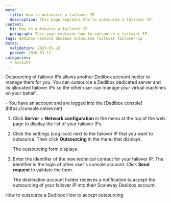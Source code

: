 ```yaml
---
meta:
  title: How to outsource a failover IP 
  description: This page explains how to outsource a failover IP.
content:
  h1: How to outsource a failover IP 
  paragraph: This page explains how to outsource a failover IP.
tags: dedibox-console dedibox outsource failover failover-ip
dates:
  validation: 2023-01-16
  posted: 2020-03-12
categories:
  - account
---
```


Outsourcing of failover IPs allows another Dedibox account holder to manage them for you. You can outsource a Dedibox dedicated server and its allocated failover IPs so the other user can manage your virtual machines on your behalf.

<Message type="requirement">
  - You have an account and are logged into the [Dedibox console](https://console.online.net) 
</Message>

1. Click **Server** > **Network configuration** in the menu at the top of the web page to display the list of your failover IPs.
2. Click the settings (cog icon) next to the failover IP that you want to outsource. Then click **Outsourcing** in the menu that displays.
    <Lightbox src="scaleway-dedibox-console-ip-failover-outsourcing.webp" alt="" />

    The outsourcing form displays.
3. Enter the identifier of the new technical contact for your failover IP. The identifier is the login of other user's console account. Click **Send request** to validate the form.

    The destination account holder receives a notification to accept the outsourcing of your failover IP into their Scaleway Dedibox account.


<Navigation title="See Also">
  <PreviousButton to="/dedibox-console/my-account/how-to/outsource-dedibox/">How to outsource a Dedibox</PreviousButton>
  <NextButton to="/dedibox-console/my-account/how-to/accept-outsourcing/">How to accept outsourcing</NextButton>
</Navigation>
